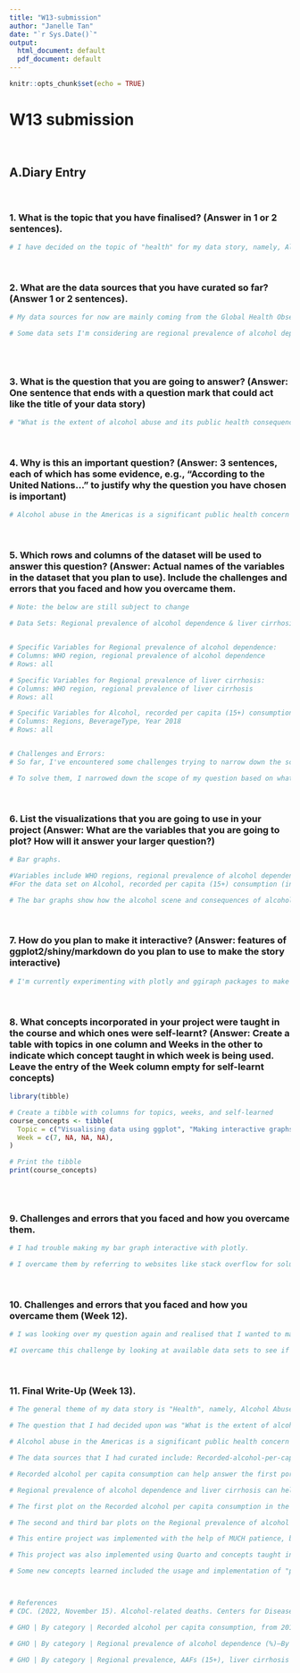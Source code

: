 ```yaml
---
title: "W13-submission"
author: "Janelle Tan"
date: "`r Sys.Date()`"
output:
  html_document: default
  pdf_document: default
---
```


```r
knitr::opts_chunk$set(echo = TRUE)
```


# W13 submission
<br>

## A.Diary Entry
<br>

### 1. What is the topic that you have finalised? (Answer in 1 or 2 sentences).

```r
# I have decided on the topic of "health" for my data story, namely, Alcohol Abuse and its Public Health Consequences. 

```
<br>

### 2. What are the data sources that you have curated so far? (Answer 1 or 2 sentences).

```r
# My data sources for now are mainly coming from the Global Health Observatory data repository. 

# Some data sets I'm considering are regional prevalence of alcohol dependence in 2016 (%), Regional prevalence, AAFs (15+), liver cirrhosis deaths (%), Alcohol, recorded per capita (15+) consumption (in litres of pure alcohol).



```
<br>

### 3. What is the question that you are going to answer? (Answer: One sentence that ends with a question mark that could act like the title of your data story)

```r
# "What is the extent of alcohol abuse and its public health consequences in the Americas?" (Note: question is still subject to change)


```
<br>

### 4. Why is this an important question? (Answer: 3 sentences, each of which has some evidence, e.g., “According to the United Nations...” to justify why the question you have chosen is important)

```r
# Alcohol abuse in the Americas is a significant public health concern with severe consequences. This is evident from the fact that overindulgence in alcohol caused over 140, 000 fatalities annually in the United States alone during 2015-2019—that is, over 380 deaths daily (CDC, 2022). And this isn't even taking into account the other countries in the region. As such, alcohol abuse echoes the WHO's global perspective on general substance abuse, whereby it contributes to a considerable burden on healthcare systems, law enforcement, and productivity loss. This question is hence important, as understanding the extent of alcohol abuse in the Americas is crucial for shaping targeted public health policies and interventions. This aligns with the global imperative to alleviate the negative impacts of substance abuse.


```
<br>


### 5. Which rows and columns of the dataset will be used to answer this question? (Answer: Actual names of the variables in the dataset that you plan to use). Include the challenges and errors that you faced and how you overcame them.

```r
# Note: the below are still subject to change 

# Data Sets: Regional prevalence of alcohol dependence & liver cirrhosis, Alcohol, recorded per capita (15+) consumption (in litres of pure alcohol)


# Specific Variables for Regional prevalence of alcohol dependence:
# Columns: WHO region, regional prevalence of alcohol dependence
# Rows: all

# Specific Variables for Regional prevalence of liver cirrhosis:
# Columns: WHO region, regional prevalence of liver cirrhosis
# Rows: all

# Specific Variables for Alcohol, recorded per capita (15+) consumption (in litres of pure alcohol):
# Columns: Regions, BeverageType, Year 2018
# Rows: all


# Challenges and Errors:
# So far, I've encountered some challenges trying to narrow down the scope of my question. It was also difficult trying to find suitable data sets for the scope of my question amidst the sea of data available. 

# To solve them, I narrowed down the scope of my question based on what data was available. I learnt how to quickly filter out potential data sources by looking at its size and whether or not its variables were relevant to my question.

```
<br>

### 6. List the visualizations that you are going to use in your project (Answer: What are the variables that you are going to plot? How will it answer your larger question?)

```r
# Bar graphs. 

#Variables include WHO regions, regional prevalence of alcohol dependence (%) and liver cirrhosis (%) both in 2016. 
#For the data set on Alcohol, recorded per capita (15+) consumption (in litres of pure alcohol), variables include: Regions, BeverageType, Year 2018 

# The bar graphs show how the alcohol scene and consequences of alcohol abuse in the Americas are the one of the worst among the other regions, highlighting the extent of substance abuse there.

```
<br>

### 7. How do you plan to make it interactive? (Answer: features of ggplot2/shiny/markdown do you plan to use to make the story interactive) 

```r
# I'm currently experimenting with plotly and ggiraph packages to make my bar graphs interactive. I'm also contemplating using shiny apps.

```
<br>

### 8. What concepts incorporated in your project were taught in the course and which ones were self-learnt? (Answer: Create a table with topics in one column and Weeks in the other to indicate which concept taught in which week is being used. Leave the entry of the Week column empty for self-learnt concepts)

```r
library(tibble)

# Create a tibble with columns for topics, weeks, and self-learned
course_concepts <- tibble(
  Topic = c("Visualising data using ggplot", "Making interactive graphs: plotly & ggiraph", "inputting the Github logo", "tilting labels of x-axis by 90-degrees for better viewing of labels"),
  Week = c(7, NA, NA, NA),
)

# Print the tibble
print(course_concepts)



```
<br>

### 9. Challenges and errors that you faced and how you overcame them.

```r
# I had trouble making my bar graph interactive with plotly. 

# I overcame them by referring to websites like stack overflow for solutions and trying out different ways to make my plots interactive, like with ggiraph and shiny apps. I am currently still experimenting with these methods and looking into other possible methods. 

```
<br>

### 10. Challenges and errors that you faced and how you overcame them (Week 12).

```r
# I was looking over my question again and realised that I wanted to make my question and answer more meaningful if possible. I started looking for ways to do so, though along the way, I struggled with coming up with suitable ideas. 

#I overcame this challenge by looking at available data sets to see if there was anything I could use to achieve my goal. I am currently still on the look out for more ideas, though I have some rough plans, including adding in data sets that could help me further assess the impacts of alcohol abuse (eg looking at the different types of health consequences that result from alcohol abuse).

```
<br>

### 11. Final Write-Up (Week 13).

```r
# The general theme of my data story is "Health", namely, Alcohol Abuse and its Public Health Consequences.

# The question that I had decided upon was "What is the extent of alcohol abuse and its public health consequences in the Americas?". 

# Alcohol abuse in the Americas is a significant public health concern with severe consequences. This is evident from the fact that overindulgence in alcohol caused over 140, 000 fatalities annually in the United States alone during 2015-2019—that is, over 380 deaths daily (CDC, 2022). And this isn't even taking into account the other countries in the region. As such, alcohol abuse echoes the WHO's global perspective on general substance abuse, whereby it contributes to a considerable burden on healthcare systems, law enforcement, and productivity loss. This question is hence important, as understanding the extent of alcohol abuse in the Americas is crucial for shaping targeted public health policies and interventions. This aligns with the global imperative to alleviate the negative impacts of substance abuse.

# The data sources that I had curated include: Recorded-alcohol-per-capita-consumption-Americas (GHO | By Category | Recorded Alcohol per Capita Consumption, from 2010 - Updated May 2021, n.d.), Regional-prevalence-of-alcohol-dependence (GHO | By Category | Regional Prevalence of Alcohol Dependence (%) - by WHO Region, n.d.) and regional-prevalence-of-liver-cirrhosis-deaths (GHO | By Category | Regional Prevalence, AAFs (15+), Liver Cirrhosis Deaths - by WHO Region, n.d.). 

# Recorded alcohol per capita consumption can help answer the first portion of my question, because it gives us deeper insights into the alcohol scene in the region of the Americas, helping us have a better picture of the extent of substance abuse there. Understanding the severity of the issue helps us better appreciate the need to address it.

# Regional prevalence of alcohol dependence and liver cirrhosis can help to answer the second portion of the question because it underscores the consequences of alcohol abuse on the public. This helps us to better visualise the negative impacts of alcohol on its consumers in the Americas, which further highlights the need to address this ongoing issue.

# The first plot on the Recorded alcohol per capita consumption in the Americas shows how alcohol consumption over there is actually rather high, especially when contrasted against the global average consumption of alcohol. This information can be inferred from how the points for "All types" of beverages for quite a few countries are depicted to be above the average figure of 6.17 litres per person.  The interactivity of the graph also allows users to see the exact consumption levels of each country within the region of the Americas.

# The second and third bar plots on the Regional prevalence of alcohol dependence and liver cirrhosis show how the prevalence of such conditions is one of the highest in the world. This is done by contrasting the prevalence of such health impacts in the Americas against those of the other regions in the world in the bar plots, with America's prevalence being depicted as the mode(s). 

# This entire project was implemented with the help of MUCH patience, both on the part of the module's Teaching Assistants, the professor, and me. I definitely could not have done this on my own, so it is worth noting that I had much help from the TAs and the Professor, as well as the beloved "Google" and "ChatGPT".

# This project was also implemented using Quarto and concepts taught in the lectures, especially the lectures focusing on data visualisations with ggplot.

# Some new concepts learned included the usage and implementation of "plotly" to make my graphs interactive. I also learned how to tilt the labels of the x-axis at a 90-degree angle for better viewing of labels, and even how to input a cute logo for Github on my webpage to access my actual Github!  



# References
# CDC. (2022, November 15). Alcohol-related deaths. Centers for Disease Control and Prevention. https://www.cdc.gov/alcohol/features/excessive-alcohol-deaths.html

# GHO | By category | Recorded alcohol per capita consumption, from 2010—Updated May 2021. (n.d.). WHO. Retrieved 20 November 2023, from https://apps.who.int/gho/data/node.main.A1039?lang=en

# GHO | By category | Regional prevalence of alcohol dependence (%)—By WHO region. (n.d.). WHO. Retrieved 20 November 2023, from https://apps.who.int/gho/data/node.main.A1071?lang=en

# GHO | By category | Regional prevalence, AAFs (15+), liver cirrhosis deaths—By WHO region. (n.d.). WHO. Retrieved 20 November 2023, from https://apps.who.int/gho/data/node.main.A1080?lang=en


```
<br>